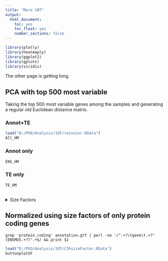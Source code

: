 ```yaml
---
title: "More 10T"
output:
  html_document:
    toc: yes
    toc_float: yes
    number_sections: false
---
```

```r
library(plotly)
library(heatmaply)
library(ggplot2)
library(gplots)
library(viridis)
```

The other page is getting long.

## PCA with top 500 most variable {.tabset .tabset-pills .tabset-fade}
Taking the top 500 most variable genes among the samples and generating a regular old Euclidean distance matrix.

### Annot+TE
```r
load("D:/PhD/Analysis/10T/reinnier.RData")
All_HM

```

### Annot only
```r
ENS_HM
```

### TE only
```r
TE_HM
```

## {.unlisted .unnumbered}

<details>
<summary>Size Factors</summary>
**Size factor all entries**
```
                   dds.sizeFactor
H33K36M_C3H10T1_1       1.9754626
H33K36M_C3H10T1_2       0.7887794
H33K36M_C3H10T1_3       0.3056923
H33K36R_C3H10T1_1       1.3801394
H33K36R_C3H10T1_2       0.3812469
H33K36R_C3H10T1_3       0.3979667
NSD12DKO_C3H10T1_1      1.9744437
NSD12DKO_C3H10T1_2      0.7853220
NSD12DKO_C3H10T1_3      0.6446567
PA_C3H10T1_1            2.1517784
PA_C3H10T1_2            0.3786161
PA_C3H10T1_3            0.8761740
SETD2KO_C3H10T1_1       2.3758762
SETD2KO_C3H10T1_2       0.6693181
SETD2KO_C3H10T1_3       0.4933132
TKO_C3H10T1_1           2.7458456
TKO_C3H10T1_2           2.6752406
TKO_C3H10T1_3           2.9033106
```

**Size factor annot only**
```
                   ddsSub.sizeFactor
H33K36M_C3H10T1_1          1.9958859
H33K36M_C3H10T1_2          0.7398523
H33K36M_C3H10T1_3          0.2721026
H33K36R_C3H10T1_1          1.3409255
H33K36R_C3H10T1_2          0.3396584
H33K36R_C3H10T1_3          0.3556429
NSD12DKO_C3H10T1_1         1.9671956
NSD12DKO_C3H10T1_2         0.7176141
NSD12DKO_C3H10T1_3         0.5812148
PA_C3H10T1_1               2.1461076
PA_C3H10T1_2               0.3208860
PA_C3H10T1_3               0.7840284
SETD2KO_C3H10T1_1          2.3940446
SETD2KO_C3H10T1_2          0.6030431
SETD2KO_C3H10T1_3          0.4408191
TKO_C3H10T1_1              4.0540994
TKO_C3H10T1_2              4.1465894
TKO_C3H10T1_3              4.1640333 
```

</details>

## Normalized using size factors of only protein coding genes
`grep 'protein_coding' annotation.gtf | perl -ne '/^.+?\tgene\t.+?"(ENSMUS.+?)".+$/ && print $1`

```r
load("D:/PhD/Analysis/10T/C3hsizeFactor.RData")
buttonplotSF

```
